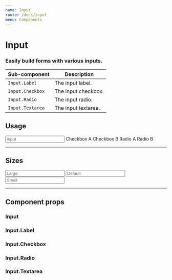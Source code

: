 ```yaml
---
name: Input
route: /docs/input
menu: Components
---
```



# Input
### Easily build forms with various inputs.

| Sub-component | Description |
|-|-|
| `Input.Label` | The input label. |
| `Input.Checkbox` | The input checkbox. |
| `Input.Radio` | The input radio. |
| `Input.Textarea` | The input textarea. |

## Usage
<Playground>
  <Margin>
    <Input placeholder="Input" />
  </Margin>
  <Margin>
    <Input.Textarea placeholder="Textarea" />
  </Margin>
  <Margin>
    <Input.Label>
      <Input.Checkbox defaultChecked /> Checkbox A
    </Input.Label>
    <Input.Label>
      <Input.Checkbox /> Checkbox B
    </Input.Label>
  </Margin>
  <Input.Label>
    <Input.Radio name="radio1" defaultChecked /> Radio A
  </Input.Label>
  <Input.Label>
    <Input.Radio name="radio1" /> Radio B
  </Input.Label>
</Playground>

---

## Sizes
<Playground>
  <Margin>
    <Input size="large" placeholder="Large" />
  </Margin>
  <Margin>
    <Input placeholder="Default" />
  </Margin>
  <Margin>
    <Input size="small" placeholder="Small" />
  </Margin>
</Playground>

---

## Component props
### Input
<PropsTable of={Input} />

### Input.Label
<PropsTable of={Input.Label} />

### Input.Checkbox
<PropsTable of={Input.Checkbox} />

### Input.Radio
<PropsTable of={Input.Radio} />

### Input.Textarea
<PropsTable of={Input.Textarea} />
